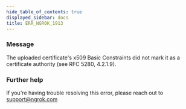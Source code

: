```yaml
---
hide_table_of_contents: true
displayed_sidebar: docs
title: ERR_NGROK_1913
---
```


### Message

The uploaded certificate's x509 Basic Constraints did not mark it as a certificate authority (see RFC 5280, 4.2.1.9).

### Further help

If you're having trouble resolving this error, please reach out to [support@ngrok.com](mailto:support@ngrok.com?subject=Help%20with%20ERR_NGROK_1913)
